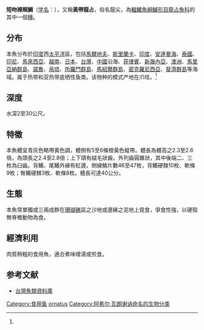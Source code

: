 {{Speciesbox
| name = 短吻裸頰鯛
| status = NE
| status_system = IUCN3.1
| image = Lethrinus ornatus Landaagiraavaru.JPG
| genus = Lethrinus
| species = ornatus
| authority = [[Achille_Valenciennes|Valenciennes]], 1830<ref name='id7480'>{{cite web| url =http://www.bioinfo.cn/db05/BjdwSpecies.php?action=view&id=7480| title =短吻裸颊鲷| work =中国动物物种编目数据库| publisher =中国科学院微生物研究所| author =中国科学院动物研究所| accessdate =2009-04-16| deadurl =yes| archiveurl =https://web.archive.org/web/20160305014242/http://www.bioinfo.cn/db05/BjdwSpecies.php?action=view&id=7480| archivedate =2016-03-05}}</ref>
| synonyms = *''Lethrinus xanthotaenia''<br /><small>Bleeker, 1851</small>
*''Lethrinus insulindicus''<br /><small>Bleeker, 1851</small>
}}
'''短吻裸頰鯛'''（[[学名|学名]]：{{lang|la|''Lethrinus ornatus''}}），又稱'''黃帶龍占'''，俗名龍尖，為[[輻鰭魚綱|輻鰭魚綱]][[鱸形目|鱸形目]][[龍占魚科|龍占魚科]]的其中一個[[種|種]]。

==分布==
本魚分布於[[印度|印度]]西[[太平洋|太平洋]]區，包括[[馬爾地夫|馬爾地夫]]、[[斯里蘭卡|斯里蘭卡]]、[[印度|印度]]、[[安達曼海|安達曼海]]、[[泰國|泰國]]、[[印尼|印尼]]、[[馬來西亞|馬來西亞]]、[[越南|越南]]、[[日本|日本]]、[[台灣|台灣]]、[[中國|中國]]沿海、[[菲律賓|菲律賓]]、[[新幾內亞|新幾內亞]]、[[澳洲|澳洲]]、[[馬里亞納群島|馬里亞納群島]]、[[諾魯|諾魯]]、[[帛琉|帛琉]]、[[所羅門群島|所羅門群島]]、[[馬紹爾群島|馬紹爾群島]]、[[密克羅尼西亞|密克羅尼西亞]]、[[斐濟群島|斐濟群島]]等海域。属于热带和亚热带底栖性鱼类。该物种的模式产地在爪哇。<ref name='id7480'/>

==深度==
水深2至30公尺。

==特徵==
本魚體呈青灰色略帶黃色調，體側有5至6條橙黃色縱帶。體長為體高之2.3至2.6倍，為頭長之2.4至2.8倍；上下頜有絨毛狀齒，外列齒圓錐狀，其中後端二、三枚為臼齒。背鰭、尾鰭外緣有紅邊。側線鱗片數46至47枚，背鰭硬棘10枚、軟條9枚；臀鰭硬棘3枚、軟條8枚。體長可達40公分。

==生態==
本魚常單獨或三兩成群在[[珊瑚礁|珊瑚礁]]區之沙地或邊緣之泥地上覓食，爭食性強，以硬殼無脊椎動物為食。

==經濟利用==
肉質稍粗的食用魚，適合煮味增湯或煎食。

==参考文献==
{{reflist}}
*[http://fishdb.sinica.edu.tw/ 台灣魚類資料庫] {{Wayback|url=http://fishdb.sinica.edu.tw/ |date=20160304193340 }}
{{wikispecies|Lethrinus ornatus}}
{{Taxonbar|from=Q1922232}}

[[Category:食用鱼|Category:食用鱼]]
[[Category:裸頰鯛屬|ornatus]]
[[Category:阿希尔·瓦朗谢讷命名的生物分类|Category:阿希尔·瓦朗谢讷命名的生物分类]]